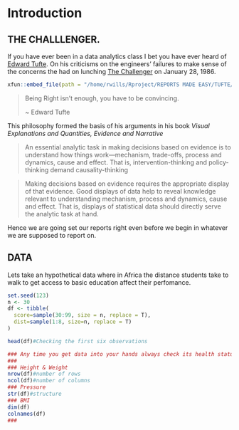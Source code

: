 

# Introduction {#intro}

## THE CHALLLENGER.{#challenger}

If you have ever been in a data analytics class I bet you have ever heard of [Edward Tufte](https://www.tufte.com). On his criticisms on the engineers' failures to make sense of the concerns the had on lunching [The Challenger](https://www.nasa/challenger/.com) on January 28, 1986.
```r
xfun::embed_file(path = "/home/rwills/Rproject/REPORTS MADE EASY/TUFTE/Tufte.pdf",name = "The Challenger", text = "Download Tuftes' Challenger Cristisms")
```

>Being Right isn't enough, you have to be convincing.
>
>
> ~ Edward Tufte

This philosophy formed the basis of his arguments in his book _Visual Explanations and Quantities, Evidence and Narrative_

>An essential analytic task in making decisions based on evidence
is to understand how things work—mechanism, trade-offs, process
and dynamics, cause and effect. That is, intervention-thinking and
policy-thinking demand causality-thinking

>Making decisions based on evidence requires the appropriate display
of that evidence. Good displays of data help to reveal knowledge
relevant to understanding mechanism, process and dynamics, cause
and effect. That is, displays of statistical data should directly serve the
analytic task at hand.


Hence we are going set our reports right even before we begin in whatever we are supposed to report on.


## DATA {#data}
Lets take an hypothetical data where in Africa the distance students take to walk to get access to basic education affect their perfomance.

```r
set.seed(123)
n <- 30
df <- tibble(
  score=sample(30:99, size = n, replace = T),
  dist=sample(1:8, size=n, replace = T)
)

head(df)#Checking the first six observations

### Any time you get data into your hands always check its health status ie, the first thing you get in a hospital is checking weight, height, BMI, blood pressure etc.
### 
### Height & Weight
nrow(df)#number of rows
ncol(df)#number of columns
### Pressure
str(df)#structure
### BMI
dim(df) 
colnames(df)
### 
```
